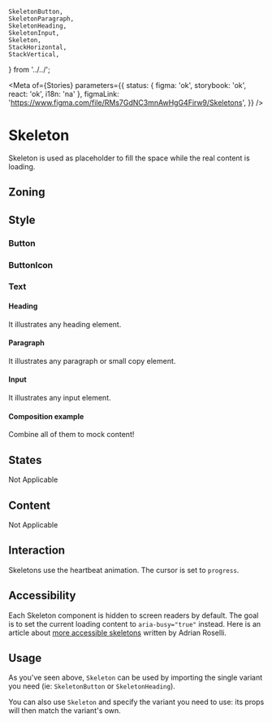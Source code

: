 	SkeletonButton,
	SkeletonParagraph,
	SkeletonHeading,
	SkeletonInput,
	Skeleton,
	StackHorizontal,
	StackVertical,
} from '../../';


<Meta
	of={Stories}
	parameters={{
		status: { figma: 'ok', storybook: 'ok', react: 'ok', i18n: 'na' },
		figmaLink: 'https://www.figma.com/file/RMs7GdNC3mnAwHgG4Firw9/Skeletons',
	}}
/>

# Skeleton

Skeleton is used as placeholder to fill the space while the real content is loading.

## Zoning

<FigmaImage src="https://www.figma.com/file/RMs7GdNC3mnAwHgG4Firw9/Skeletons?node-id=2919%3A7340" />

## Style

### Button

<FigmaImage src="https://www.figma.com/file/RMs7GdNC3mnAwHgG4Firw9/Skeletons?node-id=3530%3A188" />

<Canvas>
	<Story of={Stories.SkeletonButtonStory} />
</Canvas>

<ArgTypes of={Stories.SkeletonButtonStory} />

### ButtonIcon

<FigmaImage src="https://www.figma.com/file/RMs7GdNC3mnAwHgG4Firw9/Skeletons?node-id=3530%3A189" />

<Canvas>
	<Story of={Stories.SkeletonButtonIconStory} />
</Canvas>

<ArgTypes story={Stories.SkeletonButtonIconStory} />

### Text

#### Heading

It illustrates any heading element.

<FigmaImage src="https://www.figma.com/file/RMs7GdNC3mnAwHgG4Firw9/Skeletons?node-id=3530%3A187" />

<Canvas>
	<Story of={Stories.SkeletonHeadingStory} />
</Canvas>

<ArgTypes story={Stories.SkeletonHeadingStory} />

#### Paragraph

It illustrates any paragraph or small copy element.

<FigmaImage src="https://www.figma.com/file/RMs7GdNC3mnAwHgG4Firw9/Skeletons?node-id=3530%3A182" />

<Canvas>
	<Story of={Stories.SkeletonParagraphStory} />
</Canvas>

<ArgTypes story={Stories.SkeletonParagraphStory} />

#### Input

It illustrates any input element.

<FigmaImage src="https://www.figma.com/file/RMs7GdNC3mnAwHgG4Firw9/Skeletons?node-id=3705%3A92" />

<Canvas>
	<Story of={Stories.SkeletonInputStory} />
</Canvas>

#### Composition example

Combine all of them to mock content!

<Canvas>
	<Story of={Stories.CompositionExample} />
</Canvas>

## States

Not Applicable

## Content

Not Applicable

## Interaction

Skeletons use the heartbeat animation.
The cursor is set to `progress`.

## Accessibility

Each Skeleton component is hidden to screen readers by default.
The goal is to set the current loading content to `aria-busy="true"` instead.
Here is an article about [more accessible skeletons](https://adrianroselli.com/2020/11/more-accessible-skeletons.html) written by Adrian Roselli.

## Usage

As you've seen above, `Skeleton` can be used by importing the single variant you need (ie: `SkeletonButton` or `SkeletonHeading`).

You can also use `Skeleton` and specify the variant you need to use: its props will then match the variant's own.

<Canvas>
	<Story of={Stories.ButtonVariants} />
</Canvas>
